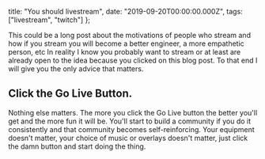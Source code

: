   title: "You should livestream",
  date: "2019-09-20T00:00:00.000Z",
  tags: ["livestream", "twitch"]
};

This could be a long post about the motivations of people
who stream and how if you stream you will become a better
engineer, a more empathetic person, etc In reality I know
you probably want to stream or at least are already open to
the idea because you clicked on this blog post. To that end
I will give you the only advice that matters.

## Click the Go Live Button.

Nothing else matters. The more you click the Go Live button
the better you'll get and the more fun it will be. You'll
start to build a community if you do it consistently and
that community becomes self-reinforcing. Your equipment
doesn't matter, your choice of music or overlays doesn't
matter, just click the damn button and start doing the
thing.
